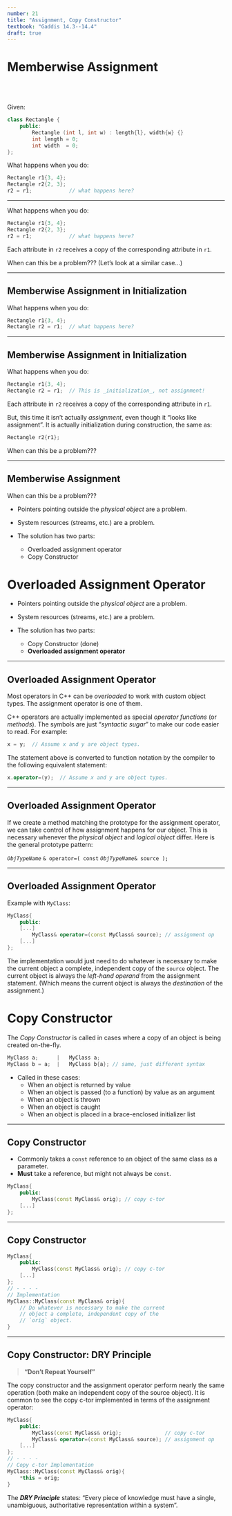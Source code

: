 ```yaml
---
number: 21
title: "Assignment, Copy Constructor"
textbook: "Gaddis 14.3--14.4"
draft: true
---
```


# Memberwise Assignment

\
\

Given:

``` cpp
class Rectangle {
    public:
        Rectangle (int l, int w) : length{l}, width{w} {}
        int length = 0;
        int width  = 0;
};
```

What happens when you do:

``` cpp {code-line-numbers="3"}
Rectangle r1{3, 4};
Rectangle r2{2, 3};
r2 = r1;            // what happens here?
```

---

What happens when you do:

``` cpp {code-line-numbers="3"}
Rectangle r1{3, 4};
Rectangle r2{2, 3};
r2 = r1;            // what happens here?
```

Each attribute in `r2` receives a copy of the corresponding attribute in `r1`.

When can this be a problem???  (Let's look at a similar case...)

---

## Memberwise Assignment in Initialization

What happens when you do:

``` cpp {code-line-numbers="2"}
Rectangle r1{3, 4};
Rectangle r2 = r1;  // what happens here?
```

---

## Memberwise Assignment in Initialization

What happens when you do:

``` cpp {code-line-numbers="2"}
Rectangle r1{3, 4};
Rectangle r2 = r1;  // This is _initialization_, not assignment!
```

Each attribute in `r2` receives a copy of the corresponding attribute in `r1`.

But, this time it isn't actually _assignment_, even though it "looks like assignment".
It is actually initialization during construction, the same as:

```cpp
Rectangle r2{r1};
```

When can this be a problem???

---

## Memberwise Assignment

When can this be a problem???

* Pointers pointing outside the _physical object_ are a problem.
* System resources (streams, etc.) are a problem.

* The solution has two parts:
    - Overloaded assignment operator
    - Copy Constructor

<!-- --- -->

# Overloaded Assignment Operator

* Pointers pointing outside the _physical object_ are a problem.
* System resources (streams, etc.) are a problem.

* The solution has two parts:
    - Copy Constructor  (done)
    - **Overloaded assignment operator**

---

## Overloaded Assignment Operator

Most operators in C++ can be _overloaded_ to work with custom object types.  The assignment operator is one of them.

C++ operators are actually implemented as special _operator functions_ (or _methods_).  The symbols are just "_syntactic sugar_" to make our code easier to read.  For example:

```cpp
x = y;  // Assume x and y are object types.
```

The statement above is converted to function notation by the compiler to the following equivalent statement:

```cpp
x.operator=(y);  // Assume x and y are object types.
```

---

## Overloaded Assignment Operator

If we create a method matching the prototype for the assignment operator, we can take control of how assignment happens for our object.  This is necessary whenever the _physical object_ and _logical object_ differ.   Here is the general prototype pattern:

_`ObjTypeName`_ `& operator=( const ` _`ObjTypeName`_`& source );`


---

## Overloaded Assignment Operator

Example with `MyClass`:

```cpp
MyClass{
    public:
    [...]
        MyClass& operator=(const MyClass& source); // assignment op
    [...]
};
```

The implementation would just need to do whatever is necessary to make the current object a complete, independent copy of the `source` object.  The current object is always the _left-hand operand_ from the assignment statement. (Which means the current object is always the _destination_ of the assignment.)

<!-- --- -->

# Copy Constructor

The _Copy Constructor_ is called in cases where a copy of an object is being created on-the-fly. 

``` cpp
MyClass a;      |   MyClass a;
MyClass b = a;  |   MyClass b{a}; // same, just different syntax
```

* Called in these cases:
    - When an object is returned by value
    - When an object is passed (to a function) by value as an argument
    - When an object is thrown
    - When an object is caught
    - When an object is placed in a brace-enclosed initializer list

---

## Copy Constructor

* Commonly takes a `const` reference to an object of the same class as a parameter.
* __Must__ take a reference, but might not always be `const`.

``` cpp
MyClass{
    public:
        MyClass(const MyClass& orig); // copy c-tor
    [...]
};
```

---

## Copy Constructor

``` cpp
MyClass{
    public:
        MyClass(const MyClass& orig); // copy c-tor
    [...]
};
// - - - -
// Implementation
MyClass::MyClass(const MyClass& orig){
    // Do whatever is necessary to make the current
    // object a complete, independent copy of the 
    // `orig` object.
}
```

---

## Copy Constructor: DRY Principle

> __"Don't Repeat Yourself"__

The copy constructor and the assignment operator perform nearly the same operation (both make an independent copy of the source object).  It is common to see the copy c-tor implemented in terms of the assignment operator:

``` cpp
MyClass{
    public:
        MyClass(const MyClass& orig);              // copy c-tor
        MyClass& operator=(const MyClass& source); // assignment op
    [...]
};
// - - - -
// Copy c-tor Implementation
MyClass::MyClass(const MyClass& orig){
    *this = orig;
}
```

::: {.aside}
The **_DRY Principle_** states: "Every piece of knowledge must have a single, unambiguous, authoritative representation within a system".
:::